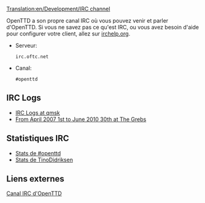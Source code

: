[[Translation:en/Development/IRC channel]]
{{fr/Traduction|en/Development/IRC channel|0}}

OpenTTD a son propre canal IRC où vous pouvez venir et parler d'OpenTTD. Si vous ne savez pas ce qu'est IRC, ou vous avez besoin d'aide pour configurer votre client, allez sur [http://www.irchelp.org/ irchelp.org].

* Serveur: <pre>irc.oftc.net</pre>
* Canal: <pre>#openttd</pre>

==IRC Logs==
*[http://irclogs.qmsk.net/channels/openttd IRC Logs at qmsk]
*[http://thegrebs.com/irc/ From April 2007 1st to June 2010 30th at The Grebs]

==Statistiques IRC==
*[http://electricpotential.net/ircstats/openttd2.html Stats de #openttd]
*[http://alpha.visl.sdu.dk/~tino/pisg/OFTC/openttd.html Stats de TinoDidriksen]

==Liens externes==

[irc://irc.oftc.net/openttd Canal IRC d'OpenTTD]